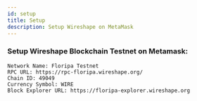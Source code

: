 ```yaml
---
id: setup
title: Setup
description: Setup Wireshape on MetaMask
---
```


### Setup Wireshape Blockchain Testnet on Metamask:

```sh"
Network Name: Floripa Testnet
RPC URL: https://rpc-floripa.wireshape.org/
Chain ID: 49049
Currency Symbol: WIRE
Block Explorer URL: https://floripa-explorer.wireshape.org
```
